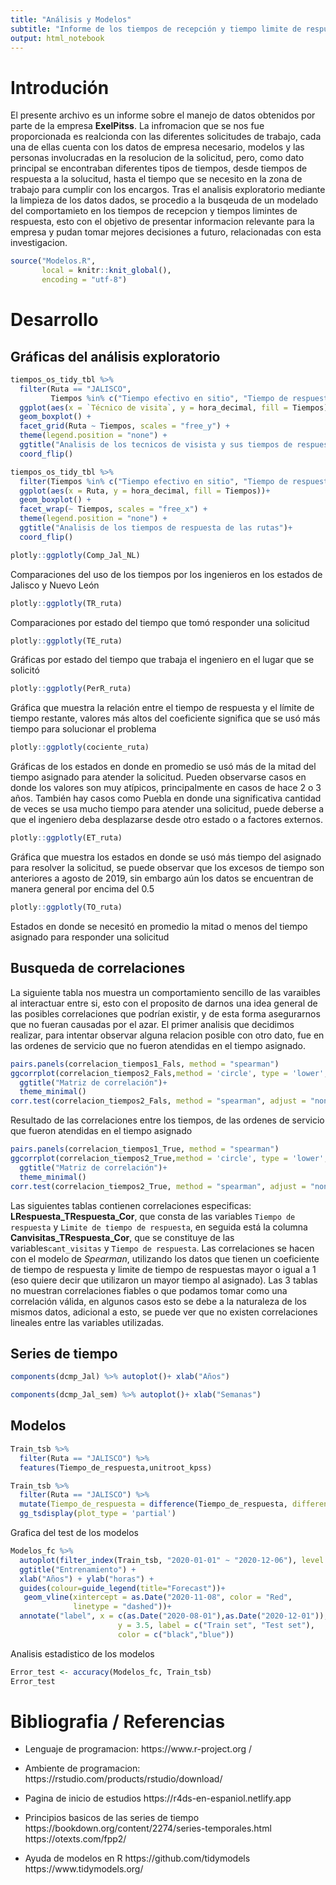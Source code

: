 ```yaml
---
title: "Análisis y Modelos"
subtitle: "Informe de los tiempos de recepción y tiempo limite de respuesta"
output: html_notebook
---
```

# Introdución 

El presente archivo es un informe sobre el manejo de datos obtenidos por parte de la empresa **ExelPitss**. 
La infromacion que se nos fue proporcionada es realcionda con las diferentes solicitudes de trabajo, cada una de ellas cuenta con los datos de empresa necesario, modelos y las personas involucradas en la resolucion de la solicitud, pero, como dato principal se encontraban diferentes tipos de tiempos, desde tiempos de respuesta a la solucitud, hasta el tiempo que se necesito en la zona de trabajo para cumplir con los encargos.
Tras el analisis exploratorio mediante la limpieza de los datos dados, se procedio a la busqeuda de un modelado del comportamieto en los tiempos de recepcion y tiempos limintes de respuesta, esto con el objetivo de presentar informacion relevante para la empresa y pudan tomar mejores decisiones a futuro, relacionadas con esta investigacion.



```r
source("Modelos.R", 
       local = knitr::knit_global(),
       encoding = "utf-8")
```



# Desarrollo 
## Gráficas del análisis exploratorio
```r
tiempos_os_tidy_tbl %>%
  filter(Ruta == "JALISCO",
         Tiempos %in% c("Tiempo efectivo en sitio", "Tiempo de respuesta")) %>%
  ggplot(aes(x = `Técnico de visita`, y = hora_decimal, fill = Tiempos))+
  geom_boxplot() +
  facet_grid(Ruta ~ Tiempos, scales = "free_y") +
  theme(legend.position = "none") +
  ggtitle("Analisis de los tecnicos de visista y sus tiempos de respuesta")+
  coord_flip()

```

```r
tiempos_os_tidy_tbl %>%
  filter(Tiempos %in% c("Tiempo efectivo en sitio", "Tiempo de respuesta")) %>%
  ggplot(aes(x = Ruta, y = hora_decimal, fill = Tiempos))+
  geom_boxplot() +
  facet_wrap(~ Tiempos, scales = "free_x") +
  theme(legend.position = "none") +
  ggtitle("Analisis de los tiempos de respuesta de las rutas")+
  coord_flip()
```

```r
plotly::ggplotly(Comp_Jal_NL)
```
Comparaciones del uso de los tiempos por los ingenieros en los estados de Jalisco y Nuevo León

```r
plotly::ggplotly(TR_ruta)
```
Comparaciones por estado del tiempo que tomó responder una solicitud

```r
plotly::ggplotly(TE_ruta)
```
Gráficas por estado del tiempo que trabaja el ingeniero en el lugar que se solicitó

```r
plotly::ggplotly(PerR_ruta)
```
Gráfica que muestra la relación entre el tiempo de respuesta y el límite de tiempo restante, valores más altos del coeficiente significa que se usó más tiempo para solucionar el problema

```r
plotly::ggplotly(cociente_ruta)
```
Gráficas de los estados en donde en promedio se usó más de la mitad del tiempo asignado para atender la solicitud. Pueden observarse casos en donde los valores son muy atípicos, principalmente en casos de hace 2 o 3 años. También hay casos como Puebla en donde una significativa cantidad de veces se usa mucho tiempo para atender una solicitud, puede deberse a que el ingeniero deba desplazarse desde otro estado o a factores externos.

```r
plotly::ggplotly(ET_ruta)

```
Gráfica que muestra los estados en donde se usó más tiempo del asignado para resolver la solicitud, se puede observar que los excesos de tiempo son anteriores a agosto de 2019, sin embargo aún los datos se encuentran de manera general por encima del 0.5

```r
plotly::ggplotly(TO_ruta)
```
Estados en donde se necesitó en promedio la mitad o menos del tiempo asignado para responder una solicitud

## Busqueda de correlaciones 

La siguiente tabla nos muestra un comportamiento sencillo de las varaibles al interactuar entre si, esto con el proposito de darnos una idea general de las posibles correlaciones que podrían existir,  y de esta forma asegurarnos que no fueran causadas por el azar. 
El primer analisis que decidimos realizar, para intentar observar alguna relacion posible con otro dato, fue en las ordenes de servicio que no fueron atendidas en el tiempo asignado.


```r

pairs.panels(correlacion_tiempos1_Fals, method = "spearman")
ggcorrplot(correlacion_tiempos2_Fals,method = 'circle', type = 'lower',lab = TRUE)+
  ggtitle("Matriz de correlación")+
  theme_minimal()
corr.test(correlacion_tiempos2_Fals, method = "spearman", adjust = "none")
```
Resultado de las correlaciones entre los tiempos, de las ordenes de servicio que fueron atendidas en el tiempo asignado 

```r
pairs.panels(correlacion_tiempos1_True, method = "spearman")
ggcorrplot(correlacion_tiempos2_True,method = 'circle', type = 'lower',lab = TRUE)+
  ggtitle("Matriz de correlación")+
  theme_minimal()
corr.test(correlacion_tiempos2_True, method = "spearman", adjust = "none")
```

Las siguientes tablas contienen correlaciones especificas:  **LRespuesta_TRespuesta_Cor**, que consta de las variables `Tiempo de respuesta` y `Limite de tiempo de respuesta`, en seguida está la columna  **Canvisitas_TRespuesta_Cor**, que se constituye de las variables`cant_visitas` y `Tiempo de respuesta`. Las correlaciones se hacen con el modelo de *Spearman*, utilizando los datos que tienen un coeficiente de tiempo de respuesta y limite de tiempo de respuestas mayor o igual a 1 (eso quiere decir que utilizaron un mayor tiempo al asignado).
Las 3 tablas no muestran correlaciones fiables o que podamos tomar como una correlación válida, en algunos casos esto se debe a la naturaleza de los mismos datos, adicional a esto, se puede ver que no existen correlaciones lineales entre las variables utilizadas. 


## Series de tiempo
```r
components(dcmp_Jal) %>% autoplot()+ xlab("Años")
```

```r
components(dcmp_Jal_sem) %>% autoplot()+ xlab("Semanas")
```


## Modelos 

```r
Train_tsb %>% 
  filter(Ruta == "JALISCO") %>% 
  features(Tiempo_de_respuesta,unitroot_kpss)
```


```r
Train_tsb %>% 
  filter(Ruta == "JALISCO") %>%
  mutate(Tiempo_de_respuesta = difference(Tiempo_de_respuesta, differences = 1)) %>% 
  gg_tsdisplay(plot_type = 'partial')
```

Grafica del test de los modelos

```r
Modelos_fc %>%
  autoplot(filter_index(Train_tsb, "2020-01-01" ~ "2020-12-06"), level = NULL) +
  ggtitle("Entrenamiento") +
  xlab("Años") + ylab("horas") +
  guides(colour=guide_legend(title="Forecast"))+
   geom_vline(xintercept = as.Date("2020-11-08", color = "Red",
              linetype = "dashed"))+
  annotate("label", x = c(as.Date("2020-08-01"),as.Date("2020-12-01")),
                        y = 3.5, label = c("Train set", "Test set"),
                        color = c("black","blue"))
```


Analisis estadistico de los modelos  
```r
Error_test <- accuracy(Modelos_fc, Train_tsb)
Error_test
```



# Bibliografia / Referencias 


* Lenguaje de programacion:
  https://www.r-project.org
  /
* Ambiente de programacion:
  https://rstudio.com/products/rstudio/download/

* Pagina de inicio de estudios
  https://r4ds-en-espaniol.netlify.app

* Principios basicos de las series de tiempo
  https://bookdown.org/content/2274/series-temporales.html
  https://otexts.com/fpp2/

* Ayuda de modelos en R
  https://github.com/tidymodels
  https://www.tidymodels.org/
    
